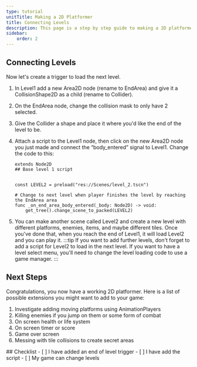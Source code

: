 ```yaml
---
type: tutorial
unitTitle: Making a 2D Platformer
title: Connecting Levels
description: This page is a step by step guide to making a 2D platformer
sidebar:
    order: 2
---
```



## Connecting Levels

Now let's create a trigger to load the next level. 

<Steps>

1. In Level1 add a new Area2D node (rename to EndArea) and give it a CollisionShape2D as a child (rename to Collider). 

2. On the EndArea node, change the collision mask to only have 2 selected. 

3. Give the Collider a shape and place it where you'd like the end of the level to be.

4. Attach a script to the Level1 node, then click on the new Area2D node you just made and connect the “body_entered” signal to Level1. Change the code to this:
	```gdscript
	extends Node2D
	## Base level 1 script


	const LEVEL2 = preload("res://Scenes/level_2.tscn")

	# Change to next level when player finishes the level by reaching the EndArea area
	func _on_end_area_body_entered(_body: Node2D) -> void:
		get_tree().change_scene_to_packed(LEVEL2)

	```

5. You can make another scene called Level2 and create a new level with different platforms, enemies, items, and maybe different tiles. Once you've done that, when you reach the end of Level1, it will load Level2 and you can play it.
	:::tip
	If you want to add further levels, don't forget to add a script for Level2 to load in the next level. If you want to have a level select menu, you'll need to change the level loading code to use a game manager.
	:::

</Steps>

## Next Steps

Congratulations, you now have a working 2D platformer. Here is a list of possible extensions you might want to add to your game:
1. Investigate adding moving platforms using AnimationPlayers
2. Killing enemies if you jump on them or some form of combat
3. On screen health or life system
4. On screen timer or score
5. Game over screen
6. Messing with tile collisions to create secret areas

<Box>
## Checklist
<Checklist>
- [ ] I have added an end of level trigger
- [ ] I have add the script
- [ ] My game can change levels
</Checklist>
</Box>